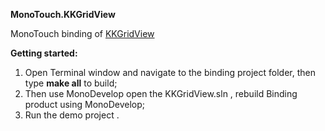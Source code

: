 '''MonoTouch.KKGridView'''

MonoTouch binding of [https://github.com/kolinkrewinkel/KKGridView KKGridView]

'''Getting started: '''

# Open Terminal window and navigate to the binding project folder, then type '''make all''' to build;
# Then use MonoDevelop open the KKGridView.sln , rebuild Binding product using MonoDevelop;
# Run the demo project .
